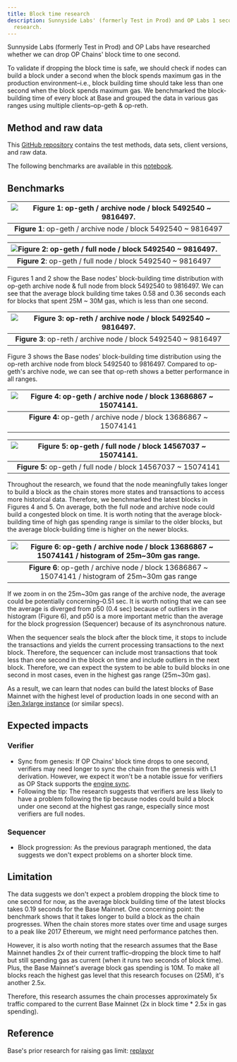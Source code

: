 ```yaml
---
title: Block time research
description: Sunnyside Labs' (formerly Test in Prod) and OP Labs 1 second block time
  research.
---
```

Sunnyside Labs (formerly Test in Prod) and OP Labs have researched whether we can drop OP Chains' block time to one second.

To validate if dropping the block time is safe, we should check if nodes can build a block under a second when the block spends maximum gas in the production environment–i.e., block building time should take less than one second when the block spends maximum gas. We benchmarked the block-building time of every block at Base and grouped the data in various gas ranges using multiple clients–op-geth & op-reth.

## Method and raw data

This [GitHub repository](https://github.com/testinprod-io/block-building-stats/tree/main) contains the test methods, data sets, client versions, and raw data.

The following benchmarks are available in this [notebook](https://github.com/testinprod-io/block-building-stats/blob/main/stats.ipynb).

## Benchmarks

| ![Figure 1: op-geth / archive node / block 5492540 \~ 9816497.](/img/op-stack/protocol/block-time-research-figure-1.png) |
| :----------------------------------------------------------------------------------------------------------------------: |
|                              **Figure 1**: op-geth / archive node / block 5492540 \~ 9816497                             |

| ![Figure 2: op-geth / full node / block 5492540 \~ 9816497.](/img/op-stack/protocol/block-time-research-figure-2.png) |
| :-------------------------------------------------------------------------------------------------------------------: |
|                              **Figure 2**: op-geth / full node / block 5492540 \~ 9816497                             |

Figures 1 and 2 show the Base nodes' block-building time distribution with op-geth archive node & full node from block 5492540 to 9816497. We can see that the average block building time takes 0.58 and 0.36 seconds each for blocks that spent 25M \~ 30M gas, which is less than one second.

| ![Figure 3: op-reth / archive node / block 5492540 \~ 9816497.](/img/op-stack/protocol/block-time-research-figure-3.png) |
| :----------------------------------------------------------------------------------------------------------------------: |
|                              **Figure 3**: op-reth / archive node / block 5492540 \~ 9816497                             |

Figure 3 shows the Base nodes' block-building time distribution using the op-reth archive node from block 5492540 to 9816497. Compared to op-geth's archive node, we can see that op-reth shows a better performance in all ranges.

| ![Figure 4: op-geth / archive node / block 13686867 \~ 15074141.](/img/op-stack/protocol/block-time-research-figure-4.png) |
| :------------------------------------------------------------------------------------------------------------------------: |
|                              **Figure 4:** op-geth / archive node / block 13686867 \~ 15074141                             |

| ![Figure 5: op-geth / full node / block 14567037 \~ 15074141.](/img/op-stack/protocol/block-time-research-figure-5.png) |
| :---------------------------------------------------------------------------------------------------------------------: |
|                              **Figure 5:** op-geth / full node / block 14567037 \~ 15074141                             |

Throughout the research, we found that the node meaningfully takes longer to build a block as the chain stores more states and transactions to access more historical data. Therefore, we benchmarked the latest blocks in Figures 4 and 5. On average, both the full node and archive node could build a congested block on time. It is worth noting that the average block-building time of high gas spending range is similar to the older blocks, but the average block-building time is higher on the newer blocks.

| ![Figure 6: op-geth / archive node / block 13686867 \~ 15074141 / histogram of 25m\~30m gas range.](/img/op-stack/protocol/block-time-research-figure-6.png) |
| :----------------------------------------------------------------------------------------------------------------------------------------------------------: |
|                              **Figure 6**: op-geth / archive node / block 13686867 \~ 15074141 / histogram of 25m\~30m gas range                             |

If we zoom in on the 25m\~30m gas range of the archive node, the average could be potentially concerning–0.51 sec. It is worth noting that we can see the average is diverged from p50 (0.4 sec) because of outliers in the histogram (Figure 6), and p50 is a more important metric than the average for the block progression (Sequencer) because of its asynchronous nature.

When the sequencer seals the block after the block time, it stops to include the transactions and yields the current processing transactions to the next block. Therefore, the sequencer can include most transactions that took less than one second in the block on time and include outliers in the next block. Therefore, we can expect the system to be able to build blocks in one second in most cases, even in the highest gas range (25m\~30m gas).

As a result, we can learn that nodes can build the latest blocks of Base Mainnet with the highest level of production loads in one second with an [i3en.3xlarge instance](https://aws.amazon.com/ec2/instance-types/i3en/) (or similar specs).

## Expected impacts

### Verifier

*   Sync from genesis: If OP Chains' block time drops to one second, verifiers may need longer to sync the chain from the genesis with L1 derivation. However, we expect it won't be a notable issue for verifiers as OP Stack supports the [engine sync](/operators/node-operators/management/snap-sync).
*   Following the tip: The research suggests that verifiers are less likely to have a problem following the tip because nodes could build a block under one second at the highest gas range, especially since most verifiers are full nodes.

### Sequencer

*   Block progression: As the previous paragraph mentioned, the data suggests we don't expect problems on a shorter block time.

## Limitation

The data suggests we don't expect a problem dropping the block time to one second for now, as the average block building time of the latest blocks takes 0.19 seconds for the Base Mainnet. One concerning point: the benchmark shows that it takes longer to build a block as the chain progresses. When the chain stores more states over time and usage surges to a peak like 2017 Ethereum, we might need performance patches then.

However, it is also worth noting that the research assumes that the Base Mainnet handles 2x of their current traffic–dropping the block time to half but still spending gas as current (when it runs two seconds of block time). Plus, the Base Mainnet's average block gas spending is 10M. To make all blocks reach the highest gas level that this research focuses on (25M), it's another 2.5x.

Therefore, this research assumes the chain processes approximately 5x traffic compared to the current Base Mainnet (2x in block time \* 2.5x in gas spending).

## Reference

Base's prior research for raising gas limit: [replayor](https://github.com/danyalprout/replayor)
